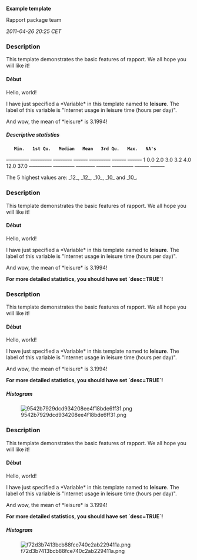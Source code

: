 '''Example template'''

Rapport package team

''2011-04-26 20:25 CET''


=== Description ===

This template demonstrates the basic features of rapport. We all hope you will like it! 

==== Début ====

Hello, world! 

I have just specified a *Variable* in this template named to '''leisure'''. The label of this variable is "Internet usage in leisure time (hours per day)". 

And wow, the mean of *leisure* is 3.1994! 

===== Descriptive statistics =====

    '''Min.'''   '''1st Qu.'''   '''Median'''   '''Mean'''   '''3rd Qu.'''   '''Max.'''   '''NA's'''  
<s>- --------</s> <s>---------</s> <s>--------</s> <s>------</s> <s>---------</s> <s>------</s> <s>------</s>
1   0.0        2.0           3.0          3.2        4.0           12.0       37.0      
<s>- --------</s> <s>---------</s> <s>--------</s> <s>------</s> <s>---------</s> <s>------</s> <s>------</s>

The 5 highest values are: _12_, _12_, _10_, _10_ and _10_. 

=== Description ===

This template demonstrates the basic features of rapport. We all hope you will like it! 

==== Début ====

Hello, world! 

I have just specified a *Variable* in this template named to '''leisure'''. The label of this variable is "Internet usage in leisure time (hours per day)". 

And wow, the mean of *leisure* is 3.1994! 

'''For more detailed statistics, you should have set `desc=TRUE`!''' 

=== Description ===

This template demonstrates the basic features of rapport. We all hope you will like it! 

==== Début ====

Hello, world! 

I have just specified a *Variable* in this template named to '''leisure'''. The label of this variable is "Internet usage in leisure time (hours per day)". 

And wow, the mean of *leisure* is 3.1994! 

'''For more detailed statistics, you should have set `desc=TRUE`!''' 

===== Histogram =====

[[Image:9542b7929dcd934208ee4f18bde6ff31.png|center]]

=== Description ===

This template demonstrates the basic features of rapport. We all hope you will like it! 

==== Début ====

Hello, world! 

I have just specified a *Variable* in this template named to '''leisure'''. The label of this variable is "Internet usage in leisure time (hours per day)". 

And wow, the mean of *leisure* is 3.1994! 

'''For more detailed statistics, you should have set `desc=TRUE`!''' 

===== Histogram =====

[[Image:f72d3b7413bcb88fce740c2ab229411a.png|center]]

<!-- wiki code generated by txt2tags 2.6 (http://txt2tags.org) -->
<!-- cmdline: txt2tags -\-encoding=UTF-8 -t wiki -o demo/example.wiki demo/example.txt -->
